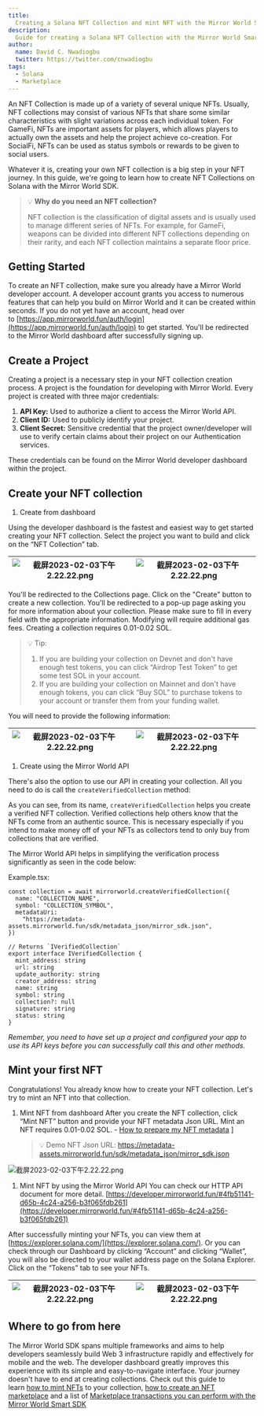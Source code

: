 ```yaml
---
title:
  Creating a Solana NFT Collection and mint NFT with the Mirror World Smart SDK
description:
  Guide for creating a Solana NFT Collection with the Mirror World Smart SDK
author:
  name: David C. Nwadiogbu
  twitter: https://twitter.com/cnwadiogbu
tags:
  - Solana
  - Marketplace
---
```


An NFT Collection is made up of a variety of several unique NFTs. Usually, NFT
collections may consist of various NFTs that share some similar characteristics
with slight variations across each individual token. For GameFi, NFTs are
important assets for players, which allows players to actually own the assets
and help the project achieve co-creation. For SocialFi, NFTs can be used as
status symbols or rewards to be given to social users.

Whatever it is, creating your own NFT collection is a big step in your NFT
journey. In this guide, we're going to learn how to create NFT Collections on
Solana with the Mirror World SDK.

> 💡 **Why do you need an NFT collection?**
>
> NFT collection is the classification of digital assets and is usually used to
> manage different series of NFTs. For example, for GameFi, weapons can be
> divided into different NFT collections depending on their rarity, and each NFT
> collection maintains a separate floor price.

## Getting Started

To create an NFT collection, make sure you already have a Mirror World developer
account. A developer account grants you access to numerous features that can
help you build on Mirror World and it can be created within seconds. If you do
not yet have an account, head over
to [https://app.mirrorworld.fun/auth/login](https://app.mirrorworld.fun/auth/login)
to get started. You'll be redirected to the Mirror World dashboard after
successfully signing up.

## Create a Project

Creating a project is a necessary step in your NFT collection creation process.
A project is the foundation for developing with Mirror World. Every project is
created with three major credentials:

1. **API Key:** Used to authorize a client to access the Mirror World API.
2. **Client ID:** Used to publicly identify your project.
3. **Client Secret:** Sensitive credential that the project owner/developer will
   use to verify certain claims about their project on our Authentication
   services.

These credentials can be found on the Mirror World developer dashboard within
the project.

## Create your NFT collection

1. Create from dashboard

Using the developer dashboard is the fastest and easiest way to get started
creating your NFT collection. Select the project you want to build and click on
the “NFT Collection” tab.

| ![截屏2023-02-03下午2.22.22.png](/docs/images/tutorials/collection-1.png) | ![截屏2023-02-03下午2.22.22.png](/docs/images/tutorials/collection-2.png) |
| ------------------------------------------------------------------------- | ------------------------------------------------------------------------- |

You'll be redirected to the Collections page. Click on the "Create" button to
create a new collection. You'll be redirected to a pop-up page asking you for
more information about your collection. Please make sure to fill in every field
with the appropriate information. Modifying will require additional gas fees.
Creating a collection requires 0.01-0.02 SOL.

> 💡 Tip:
>
> 1. If you are building your collection on Devnet and don't have enough test
>    tokens, you can click “Airdrop Test Token” to get some test SOL in your
>    account.
> 2. If you are building your collection on Mainnet and don't have enough
>    tokens, you can click “Buy SOL” to purchase tokens to your account or
>    transfer them from your funding wallet.

You will need to provide the following information:

| ![截屏2023-02-03下午2.22.22.png](/docs/images/tutorials/collection-3.png) | ![截屏2023-02-03下午2.22.22.png](/docs/images/tutorials/collection-4.png) |
| ------------------------------------------------------------------------- | ------------------------------------------------------------------------- |

1. Create using the Mirror World API

There's also the option to use our API in creating your collection. All you need
to do is call the `createVerifiedCollection` method:

As you can see, from its name, `createVerifiedCollection` helps you create a
verified NFT collection. Verified collections help others know that the NFTs
come from an authentic source. This is necessary especially if you intend to
make money off of your NFTs as collectors tend to only buy from collections that
are verified.

The Mirror World API helps in simplifying the verification process significantly
as seen in the code below:

Example.tsx:

```tsx
const collection = await mirrorworld.createVerifiedCollection({
  name: "COLLECTION_NAME",
  symbol: "COLLECTION_SYMBOL",
  metadataUri:
    "https://metadata-assets.mirrorworld.fun/sdk/metadata_json/mirror_sdk.json",
})

// Returns `IVerifiedCollection`
export interface IVerifiedCollection {
  mint_address: string
  url: string
  update_authority: string
  creator_address: string
  name: string
  symbol: string
  collection?: null
  signature: string
  status: string
}
```

_Remember, you need to have set up a project and configured your app to use its
API keys before you can successfully call this and other methods._

## Mint your first NFT

Congratulations! You already know how to create your NFT collection. Let's try
to mint an NFT into that collection.

1. Mint NFT from dashboard After you create the NFT collection, click “Mint NFT”
   button and provide your NFT metadata Json URL. Mint an NFT requires 0.01-0.02
   SOL. -
   [How to prepare my NFT metadata](https://docs.mirrorworld.fun/guides/how-to-prepare-nft-metadata)
   ]
   > 💡 Demo NFT Json URL:
   > https://metadata-assets.mirrorworld.fun/sdk/metadata_json/mirror_sdk.json

![截屏2023-02-03下午2.22.22.png](/docs/images/tutorials/collection-6.png)

1. Mint NFT by using the Mirror World API You can check our HTTP API document
   for more detail.
   [https://developer.mirrorworld.fun/#4fb51141-d65b-4c24-a256-b3f065fdb261](https://developer.mirrorworld.fun/#4fb51141-d65b-4c24-a256-b3f065fdb261)

After successfully minting your NFTs, you can view them at
[https://explorer.solana.com/](https://explorer.solana.com/). Or you can check
through our Dashboard by clicking “Account” and clicking “Wallet”, you will also
be directed to your wallet address page on the Solana Explorer. Click on the
“Tokens” tab to see your NFTs.

| ![截屏2023-02-03下午2.22.22.png](/docs/images/tutorials/collection-8.png) | ![截屏2023-02-03下午2.22.22.png](/docs/images/tutorials/collection-9.png) |
| ------------------------------------------------------------------------- | ------------------------------------------------------------------------- |

## Where to go from here

The Mirror World SDK spans multiple frameworks and aims to help developers
seamlessly build Web 3 infrastructure rapidly and effectively for mobile and the
web. The developer dashboard greatly improves this experience with its simple
and easy-to-navigate interface. Your journey doesn't have to end at creating
collections. Check out this guide to
learn [how to mint NFTs](/guides/how-to-mint-nfts-on-solana) to your
collection, [how to create an NFT marketplace](/guides/how-to-create-nft-marketplace)
and a list
of [Marketplace transactions you can perform with the Mirror World Smart SDK](/guides/marketplace-transactions-with-mirrorworld-sdk)
